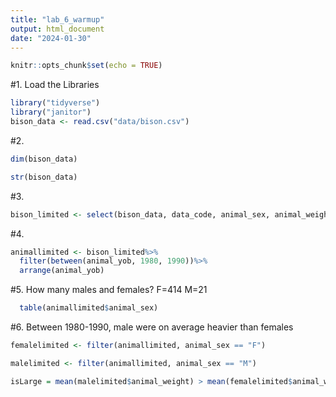 ```yaml
---
title: "lab_6_warmup"
output: html_document
date: "2024-01-30"
---
```


```r
knitr::opts_chunk$set(echo = TRUE)
```
#1. Load the Libraries
```r
library("tidyverse")
library("janitor")
bison_data <- read.csv("data/bison.csv")
```

#2.
```r
dim(bison_data)
```

```r
str(bison_data)
```
#3.
```r
bison_limited <- select(bison_data, data_code, animal_sex, animal_weight, animal_yob)
```

#4.
```r
animallimited <- bison_limited%>%
  filter(between(animal_yob, 1980, 1990))%>%
  arrange(animal_yob)
```

#5. How many males and females? F=414 M=21
```r
  table(animallimited$animal_sex)
```

#6. Between 1980-1990, male were on average heavier than females
```r
femalelimited <- filter(animallimited, animal_sex == "F")
```

```r
malelimited <- filter(animallimited, animal_sex == "M")
```

```r
isLarge = mean(malelimited$animal_weight) > mean(femalelimited$animal_weight)
```